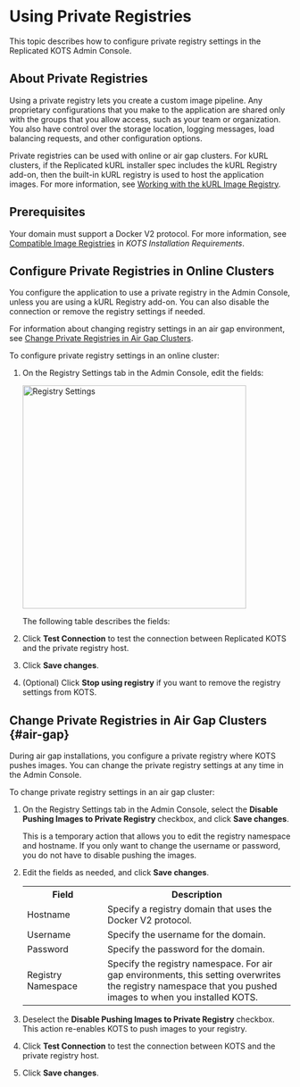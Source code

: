 
# Using Private Registries

This topic describes how to configure private registry settings in the Replicated KOTS Admin Console.

## About Private Registries

Using a private registry lets you create a custom image pipeline. Any proprietary configurations that you make to the application are shared only with the groups that you allow access, such as your team or organization. You also have control over the storage location, logging messages, load balancing requests, and other configuration options.

Private registries can be used with online or air gap clusters. For kURL clusters, if the Replicated kURL installer spec includes the kURL Registry add-on, then the built-in kURL registry is used to host the application images. For more information, see [Working with the kURL Image Registry](image-registry-kurl).

## Prerequisites

Your domain must support a Docker V2 protocol. For more information, see [Compatible Image Registries](installing-general-requirements#registries) in _KOTS Installation Requirements_.

## Configure Private Registries in Online Clusters

You configure the application to use a private registry in the Admin Console, unless you are using a kURL Registry add-on. You can also disable the connection or remove the registry settings if needed.

For information about changing registry settings in an air gap environment, see [Change Private Registries in Air Gap Clusters](#air-gap).

To configure private registry settings in an online cluster:

1. On the Registry Settings tab in the Admin Console, edit the fields:
    
    <img src="/images/registry-settings.png" alt="Registry Settings" width="400"></img>

    The following table describes the fields:

    <ImageRegistrySettings/>

1. Click **Test Connection** to test the connection between Replicated KOTS and the private registry host.

1. Click **Save changes**.

1. (Optional) Click **Stop using registry** if you want to remove the registry settings from KOTS.

## Change Private Registries in Air Gap Clusters {#air-gap}

During air gap installations, you configure a private registry where KOTS pushes images. You can change the private registry settings at any time in the Admin Console.

To change private registry settings in an air gap cluster:

1. On the Registry Settings tab in the Admin Console, select the **Disable Pushing Images to Private Registry** checkbox, and click **Save changes**. 

   This is a temporary action that allows you to edit the registry namespace and hostname. If you only want to change the username or password, you do not have to disable pushing the images.

1. Edit the fields as needed, and click **Save changes**.

     <table>
      <tr>
        <th width="30%">Field</th>
        <th width="70%">Description</th>
      </tr>
      <tr>
        <td>Hostname</td>
        <td>Specify a registry domain that uses the Docker V2 protocol.</td>
      </tr>
      <tr>
        <td>Username</td>
        <td>Specify the username for the domain.</td>
      </tr>
      <tr>
        <td>Password</td>
        <td>Specify the password for the domain.</td>
      </tr>
      <tr>
        <td>Registry Namespace</td>
        <td>Specify the registry namespace. For air gap environments, this setting overwrites the registry namespace that you pushed images to when you installed KOTS.</td>
      </tr>
     </table>

1. Deselect the **Disable Pushing Images to Private Registry** checkbox. This action re-enables KOTS to push images to your registry.

1. Click **Test Connection** to test the connection between KOTS and the private registry host.

1. Click **Save changes**.